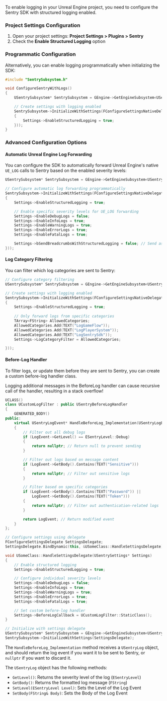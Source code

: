 To enable logging in your Unreal Engine project, you need to configure the Sentry SDK with structured logging enabled.

### Project Settings Configuration

1. Open your project settings: **Project Settings > Plugins > Sentry**
2. Check the **Enable Structured Logging** option

### Programmatic Configuration

Alternatively, you can enable logging programmatically when initializing the SDK:

```cpp
#include "SentrySubsystem.h"

void ConfigureSentryWithLogs()
{
    USentrySubsystem* SentrySubsystem = GEngine->GetEngineSubsystem<USentrySubsystem>();

    // Create settings with logging enabled
    SentrySubsystem->InitializeWithSettings(FConfigureSettingsNativeDelegate::CreateLambda([=](USentrySettings* Settings)
    {
        Settings->EnableStructuredLogging = true;
    }));
}
```

### Advanced Configuration Options

#### Automatic Unreal Engine Log Forwarding

You can configure the SDK to automatically forward Unreal Engine's native `UE_LOG` calls to Sentry based on the enabled severity levels:

```cpp
USentrySubsystem* SentrySubsystem = GEngine->GetEngineSubsystem<USentrySubsystem>();

// Configure automatic log forwarding programmatically
SentrySubsystem->InitializeWithSettings(FConfigureSettingsNativeDelegate::CreateLambda([=](USentrySettings* Settings)
{
    Settings->EnableStructuredLogging = true;

    // Enable specific severity levels for UE_LOG forwarding
    Settings->EnableDebugLogs = false;
    Settings->EnableInfoLogs = true;
    Settings->EnableWarningLogs = true;
    Settings->EnableErrorLogs = true;
    Settings->EnableFatalLogs = true;

    Settings->bSendBreadcrumbsWithStructuredLogging = false; // Send as structured logs instead of breadcrumbs
}));
```

#### Log Category Filtering

You can filter which log categories are sent to Sentry:

```cpp
// Configure category filtering
USentrySubsystem* SentrySubsystem = GEngine->GetEngineSubsystem<USentrySubsystem>();

// Create settings with logging enabled
SentrySubsystem->InitializeWithSettings(FConfigureSettingsNativeDelegate::CreateLambda([=](USentrySettings* Settings)
{
    Settings->EnableStructuredLogging = true;
    
    // Only forward logs from specific categories
    TArray<FString> AllowedCategories;
    AllowedCategories.Add(TEXT("LogGameFlow"));
    AllowedCategories.Add(TEXT("LogPlayerSystem"));
    AllowedCategories.Add(TEXT("LogSentrySdk"));
    Settings->LogCategoryFilter = AllowedCategories;

}));
```

#### Before-Log Handler

To filter logs, or update them before they are sent to Sentry, you can create a custom before-log handler class.

<Alert level="info">
  Logging additional messages in the BeforeLog handler can cause recursive call of the handler, resulting in a stack overflow!
</Alert>

```cpp
UCLASS()
class UCustomLogFilter : public USentryBeforeLogHandler
{
    GENERATED_BODY()
public:
    virtual USentryLogEvent* HandleBeforeLog_Implementation(USentryLogEvent* LogEvent) override
    {
        // Filter out all debug logs
        if (LogEvent->GetLevel() == ESentryLevel::Debug)
        {
            return nullptr; // Return null to prevent sending
        }

        // Filter out logs based on message content
        if (LogEvent->GetBody().Contains(TEXT("Sensitive")))
        {
            return nullptr; // Filter out sensitive logs
        }

        // Filter based on specific categories
        if (LogEvent->GetBody().Contains(TEXT("Password")) ||
            LogEvent->GetBody().Contains(TEXT("Token")))
        {
            return nullptr; // Filter out authentication-related logs
        }

        return LogEvent; // Return modified event
    }
};

// Configure settings using delegate
FConfigureSettingsDelegate SettingsDelegate;
SettingsDelegate.BindDynamic(this, &USomeClass::HandleSettingsDelegate);

void USomeClass::HandleSettingsDelegate(USentrySettings* Settings)
{
    // Enable structured logging
    Settings->EnableStructuredLogging = true;

    // Configure individual severity levels
    Settings->EnableDebugLogs = false;
    Settings->EnableInfoLogs = true;
    Settings->EnableWarningLogs = true;
    Settings->EnableErrorLogs = true;
    Settings->EnableFatalLogs = true;

    // Set custom before-log handler
    Settings->BeforeLogCallback = UCustomLogFilter::StaticClass();
}

// Initialize with settings delegate
USentrySubsystem* SentrySubsystem = GEngine->GetEngineSubsystem<USentrySubsystem>();
SentrySubsystem->InitializeWithSettings(SettingsDelegate);
```

The `HandleBeforeLog_Implementation` method receives a `USentryLog` object, and should return the log event if you want it to be sent to Sentry, or `nullptr` if you want to discard it.

The `USentryLog` object has the following methods:
- `GetLevel()`: Returns the severity level of the log (`ESentryLevel`)
- `GetBody()`: Returns the formatted log message (`FString`)
- `SetLevel(ESentryLevel Level)`: Sets the Level of the Log Event
- `SetBody(FString& Body)`: Sets the Body of the Log Event